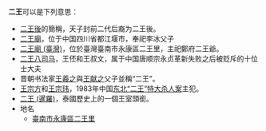 '''二王'''可以是下列意思：
*[[二王後|二王後]]的簡稱，天子封前二代后裔为二王後。
*[[二王廟|二王廟]]，位于中国四川省都江堰市，奉祀李冰父子
*[[二王廟_(臺灣)|二王廟 (臺灣)]]，位於臺灣臺南市永康區二王里，主祀鄭府二王爺。
*[[二王八司马|二王八司马]]，王伾和王叔文，属于中国唐顺宗永贞革新失败之后被贬斥的十位士大夫
*晋朝书法家[[王羲之|王羲之]]與[[王献之|王献之]]父子並稱“二王”。
*[[王宗方|王宗方]]和[[王宗玮|王宗玮]]，1983年中国[[东北“二王”特大杀人案|东北“二王”特大杀人案]]主犯。
*[[二王_(暹羅)|二王 (暹羅)]]，泰國歷史上的一個王室頭銜。
*地名
**[[臺南市|臺南市]][[永康區|永康區]][[二王里|二王里]]

{{disambig|Cat=二字亞洲相關消歧義}}